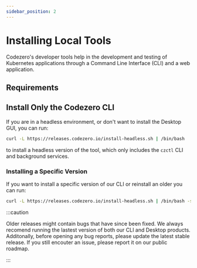 ```yaml
---
sidebar_position: 2
---
```



# Installing Local Tools

Codezero's developer tools help in the development and testing of Kubernetes applications through a Command Line Interface (CLI) and a web application.

<AppInstall />

## Requirements

<AppRequirements />

## Install Only the Codezero CLI

If you are in a headless environment, or don't want to install the Desktop GUI, you can run:

```bash
curl -L https://releases.codezero.io/install-headless.sh | /bin/bash
```

to install a headless version of the tool, which only includes the `czctl` CLI and background services.

### Installing a Specific Version

If you want to install a specific version of our CLI or reinstall an older you can run:

```bash
curl -L https://releases.codezero.io/install-headless.sh | /bin/bash -s -- 1.7.0
```

:::caution

Older releases might contain bugs that have since been fixed. We always recomend running the lastest version of both our CLI and Desktop products. Additonally, before opening any bug reports, please update the latest stable release. If you still encouter an issue, please report it on our public roadmap.

:::
